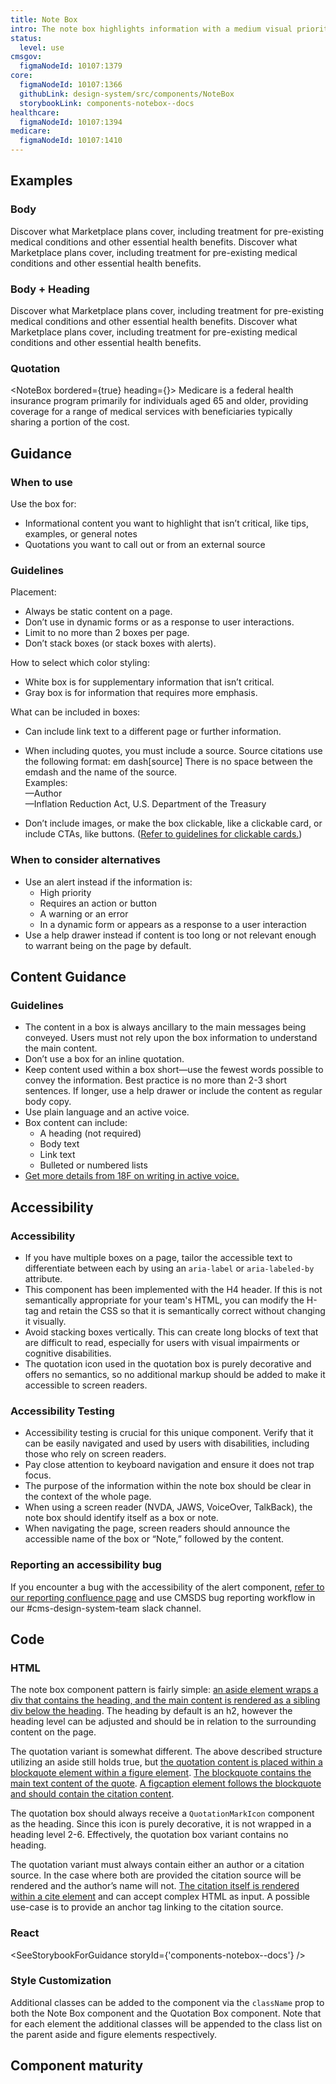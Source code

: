 ```yaml
---
title: Note Box
intro: The note box highlights information with a medium visual priority using existing typography styles with a box outline.
status:
  level: use
cmsgov:
  figmaNodeId: 10107:1379
core:
  figmaNodeId: 10107:1366
  githubLink: design-system/src/components/NoteBox
  storybookLink: components-notebox--docs
healthcare:
  figmaNodeId: 10107:1394
medicare:
  figmaNodeId: 10107:1410
---
```



## Examples

### Body

<NoteBox bordered={true}>
  Discover what Marketplace plans cover, including treatment for pre-existing medical conditions and
  other essential health benefits.
</NoteBox>

<NoteBox className="ds-u-margin-top--2">
  Discover what Marketplace plans cover, including treatment for pre-existing medical conditions and
  other essential health benefits.
</NoteBox>

### Body + Heading


<NoteBox bordered={true} heading={heading}>
  Discover what Marketplace plans cover, including treatment for pre-existing medical conditions and
  other essential health benefits.
</NoteBox>

<NoteBox className="ds-u-margin-top--2" heading={heading}>
  Discover what Marketplace plans cover, including treatment for pre-existing medical conditions and
  other essential health benefits.
</NoteBox>

### Quotation

<NoteBox bordered={true} heading={<QuotationMarkIcon />}>
  <NoteBoxQuotation citation="Source">
    Medicare is a federal health insurance program primarily for individuals aged 65 and older,
    providing coverage for a range of medical services with beneficiaries typically sharing a
    portion of the cost.
  </NoteBoxQuotation>
</NoteBox>

## Guidance

### When to use

Use the box for:

- Informational content you want to highlight that isn’t critical, like tips, examples, or general notes
- Quotations you want to call out or from an external source

### Guidelines

Placement:

- Always be static content on a page.
- Don’t use in dynamic forms or as a response to user interactions.
- Limit to no more than 2 boxes per page.
- Don’t stack boxes (or stack boxes with alerts).

How to select which color styling:

- White box is for supplementary information that isn’t critical.
- Gray box is for information that requires more emphasis.

What can be included in boxes:

- Can include link text to a different page or further information.
- <p>
    When including quotes, you must include a source. Source citations use the following format: em
    dash[source] There is no space between the emdash and the name of the source.
    <br />
    Examples:
    <br />
    &mdash;Author
    <br />
    &mdash;Inflation Reduction Act, U.S. Department of the Treasury
  </p>

- Don’t include images, or make the box clickable, like a clickable card, or include CTAs, like buttons. ([Refer to guidelines for clickable cards.](/components/card/?query=card))

### When to consider alternatives

- Use an alert instead if the information is:
  - High priority
  - Requires an action or button
  - A warning or an error
  - In a dynamic form or appears as a response to a user interaction
- Use a help drawer instead if content is too long or not relevant enough to warrant being on the page by default.

## Content Guidance

### Guidelines

- The content in a box is always ancillary to the main messages being conveyed. Users must not rely upon the box information to understand the main content.
- Don’t use a box for an inline quotation.
- Keep content used within a box short—use the fewest words possible to
  convey the information. Best practice is no more than 2-3 short sentences.
  If longer, use a help drawer or include the content as regular body copy.
- Use plain language and an active voice.
- Box content can include:
  - A heading (not required)
  - Body text
  - Link text
  - Bulleted or numbered lists
- [Get more details from 18F on writing in active voice.](https://guides.18f.gov/content-guide/our-style/active-voice/)

## Accessibility

### Accessibility

- If you have multiple boxes on a page, tailor the accessible text to differentiate between each by using an `aria-label` or `aria-labeled-by` attribute.
- This component has been implemented with the H4 header. If this is not semantically appropriate for your team's HTML, you can modify the H-tag and retain the CSS so that it is semantically correct without changing it visually.
- Avoid stacking boxes vertically. This can create long blocks of text that are difficult to read, especially for users with visual impairments or cognitive disabilities.
- The quotation icon used in the quotation box is purely decorative and offers no semantics, so no additional markup should be added to make it accessible to screen readers.

### Accessibility Testing

- Accessibility testing is crucial for this unique component. Verify that it can be easily navigated and used by users with disabilities, including those who rely on screen readers.
- Pay close attention to keyboard navigation and ensure it does not trap focus.
- The purpose of the information within the note box should be clear in the context of the whole page.
- When using a screen reader (NVDA, JAWS, VoiceOver, TalkBack), the note box should identify itself as a box or note.
- When navigating the page, screen readers should announce the accessible name of the box or “Note,” followed by the content.

### Reporting an accessibility bug

If you encounter a bug with the accessibility of the alert component, [refer to our reporting confluence page](https://confluence.cms.gov/pages/viewpage.action?pageId=1138979323) and use CMSDS bug reporting workflow in our #cms-design-system-team slack channel.

## Code

### HTML

The note box component pattern is fairly simple: [an aside element wraps a div that contains the heading, and the main content is rendered as a sibling div below the heading](https://developer.mozilla.org/en-US/docs/Web/HTML/Element/aside). The heading by default is an h2, however the heading level can be adjusted and should be in relation to the surrounding content on the page.

The quotation variant is somewhat different. The above described structure utilizing an aside still holds true, but [the quotation content is placed within a blockquote element within a figure element](https://developer.mozilla.org/en-US/docs/Web/HTML/Element/figure). [The blockquote contains the main text content of the quote](https://developer.mozilla.org/en-US/docs/Web/HTML/Element/blockquote). [A figcaption element follows the blockquote and should contain the citation content](https://developer.mozilla.org/en-US/docs/Web/HTML/Element/figcaption).

The quotation box should always receive a `QuotationMarkIcon` component as the heading. Since this icon is purely decorative, it is not wrapped in a heading level 2-6. Effectively, the quotation box variant contains no heading.

The quotation variant must always contain either an author or a citation source. In the case where both are provided the citation source will be rendered and the author’s name will not. [The citation itself is rendered within a cite element](https://developer.mozilla.org/en-US/docs/Web/HTML/Element/cite) and can accept complex HTML as input. A possible use-case is to provide an anchor tag linking to the citation source.

### React

<SeeStorybookForGuidance storyId={'components-notebox--docs'} />

### Style Customization

Additional classes can be added to the component via the `className` prop to both the Note Box component and the Quotation Box component. Note that for each element the additional classes will be appended to the class list on the parent aside and figure elements respectively.

## Component maturity

<MaturityChecklist
  a11yStandards={true}
  color={true}
  forcedColors={true}
  screenReaders={true}
  keyboardNavigable={null}
  storybook={true}
  responsive={true}
  spanish={false}
  completeUiKit={false}
  responsiveUiKit={false}
  tokensInCode={null}
/>
